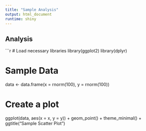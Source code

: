 ```yaml
---
title: "Sample Analysis"
output: html_document
runtime: shiny
---
```


## Analysis

```r
# Load necessary libraries
library(ggplot2)
library(dplyr)

# Sample Data
data <- data.frame(x = rnorm(100), y = rnorm(100))

# Create a plot
ggplot(data, aes(x = x, y = y)) +
  geom_point() +
  theme_minimal() +
  ggtitle("Sample Scatter Plot")
